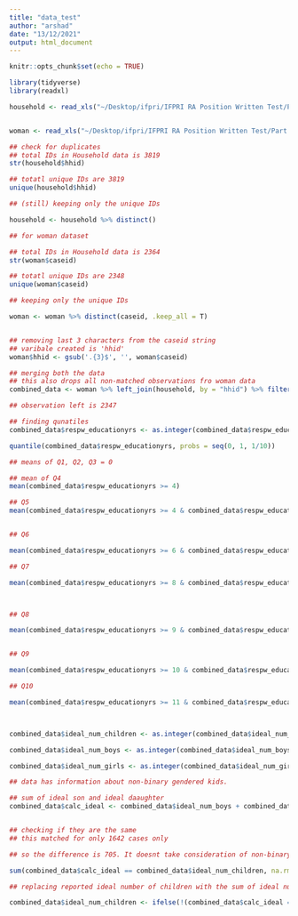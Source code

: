 ```yaml
---
title: "data_test"
author: "arshad"
date: "13/12/2021"
output: html_document
---
```


```r
knitr::opts_chunk$set(echo = TRUE)
```


```r
library(tidyverse)
library(readxl)
```

```r
household <- read_xls("~/Desktop/ifpri/IFPRI RA Position Written Test/Part I Quantitative/household.xls")


woman <- read_xls("~/Desktop/ifpri/IFPRI RA Position Written Test/Part I Quantitative/woman.xls")
```


```r
## check for duplicates
## total IDs in Household data is 3819
str(household$hhid)

## totatl unique IDs are 3819
unique(household$hhid)

## (still) keeping only the unique IDs

household <- household %>% distinct()

## for woman dataset

## total IDs in Household data is 2364
str(woman$caseid)

## totatl unique IDs are 2348
unique(woman$caseid)

## keeping only the unique IDs

woman <- woman %>% distinct(caseid, .keep_all = T)



```


```r
## removing last 3 characters from the caseid string
## varibale created is 'hhid'
woman$hhid <- gsub('.{3}$', '', woman$caseid)


```


```r
## merging both the data
## this also drops all non-matched observations fro woman data
combined_data <- woman %>% left_join(household, by = "hhid") %>% filter(!if_all(1:9, is.na))

## observation left is 2347

```

```r
## finding qunatiles
combined_data$respw_educationyrs <- as.integer(combined_data$respw_educationyrs)

quantile(combined_data$respw_educationyrs, probs = seq(0, 1, 1/10))

## means of Q1, Q2, Q3 = 0

## mean of Q4
mean(combined_data$respw_educationyrs >= 4)

## Q5
mean(combined_data$respw_educationyrs >= 4 & combined_data$respw_educationyrs <= 6)


## Q6

mean(combined_data$respw_educationyrs >= 6 & combined_data$respw_educationyrs <= 8)

## Q7

mean(combined_data$respw_educationyrs >= 8 & combined_data$respw_educationyrs <= 9)



## Q8

mean(combined_data$respw_educationyrs >= 9 & combined_data$respw_educationyrs <= 10)


## Q9

mean(combined_data$respw_educationyrs >= 10 & combined_data$respw_educationyrs <= 11)

## Q10

mean(combined_data$respw_educationyrs >= 11 & combined_data$respw_educationyrs <= 11)




```


```r


combined_data$ideal_num_children <- as.integer(combined_data$ideal_num_children)

combined_data$ideal_num_boys <- as.integer(combined_data$ideal_num_boys)

combined_data$ideal_num_girls <- as.integer(combined_data$ideal_num_girls)

## data has information about non-binary gendered kids. 


```

```r
## sum of ideal son and ideal daaughter
combined_data$calc_ideal <- combined_data$ideal_num_boys + combined_data$ideal_num_girls


## checking if they are the same
## this matched for only 1642 cases only

## so the difference is 705. It doesnt take consideration of non-binary kids

sum(combined_data$calc_ideal == combined_data$ideal_num_children, na.rm = T)

```
```r
## replacing reported ideal number of children with the sum of ideal numbers of boys and girls

combined_data$ideal_num_children <- ifelse(!(combined_data$calc_ideal == combined_data$ideal_num_children), combined_data$calc_ideal, combined_data$ideal_num_children)

```



